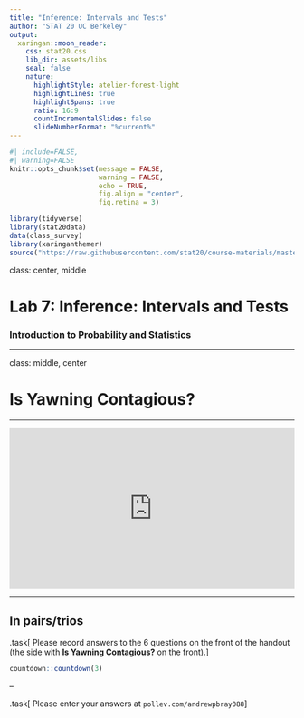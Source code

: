 ```yaml
---
title: "Inference: Intervals and Tests"
author: "STAT 20 UC Berkeley"
output:
  xaringan::moon_reader:
    css: stat20.css
    lib_dir: assets/libs
    seal: false
    nature:
      highlightStyle: atelier-forest-light
      highlightLines: true
      highlightSpans: true
      ratio: 16:9
      countIncrementalSlides: false
      slideNumberFormat: "%current%"
---
```


```r
#| include=FALSE,
#| warning=FALSE
knitr::opts_chunk$set(message = FALSE,
                      warning = FALSE,
                      echo = TRUE,
                      fig.align = "center",
                      fig.retina = 3)

library(tidyverse)
library(stat20data)
data(class_survey)
library(xaringanthemer)
source("https://raw.githubusercontent.com/stat20/course-materials/master/assets/stat20-style.r")
```

class: center, middle

# Lab 7: Inference: Intervals and Tests
### Introduction to Probability and Statistics

---

class: middle, center

# Is Yawning Contagious?

---

<div style="position:relative;padding-bottom:56.25%;height:0;overflow:hidden;"> <iframe style="width:100%;height:100%;position:absolute;left:0px;top:0px;overflow:hidden" frameborder="0" type="text/html" src="https://www.dailymotion.com/embed/video/x6tryad" width="100%" height="100%" allowfullscreen > </iframe> </div>

---

## In pairs/trios

.task[
Please record answers to the 6 questions on the front of the handout (the side with **Is Yawning Contagious?** on the front).
]

```r
countdown::countdown(3)
```

--

.task[
Please enter your answers at `pollev.com/andrewpbray088`
]

